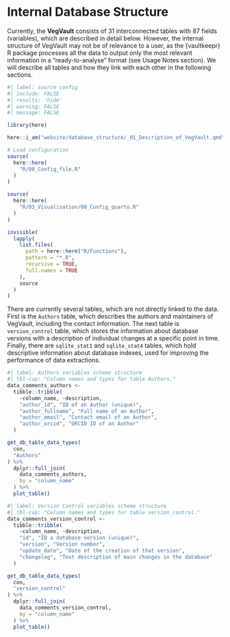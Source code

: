 # Internal Database Structure

Currently, the **VegVault** consists of 31 interconnected tables with 87 fields (variables), which are described in detail below. However, the internal structure of VegVault may not be of relevance to a user, as the {vaultkeepr} R package processes all the data to output only the most relevant information in a "ready-to-analyse" format (see Usage Notes section). We will describe all tables and how they link with each other in the following sections.

```r
#| label: source config
#| include: FALSE
#| results: 'hide'
#| warning: FALSE
#| message: FALSE

library(here)

here::i_am("website/database_structure/_01_Description_of_VegVault.qmd")

# Load configuration
source(
  here::here(
    "R/00_Config_file.R"
  )
)

source(
  here::here(
    "R/03_Visualisation/00_Config_quarto.R"
  )
)

invisible(
  lapply(
    list.files(
      path = here::here("R/Functions"),
      pattern = "*.R",
      recursive = TRUE,
      full.names = TRUE
    ),
    source
  )
)

```

There are currently several tables, which are not directly linked to the data. First is the `Authors` table, which describes the authors and maintainers of VegVault, including the contact information. The next table is `version_control` table, which stores the information about database versions with a description of individual changes at a specific point in time. Finally, there are `sqlite_stat1` and `sqlite_stat4` tables, which hold descriptive information about database indexes, used for improving the performance of data extractions.

```r
#| label: Authors variables scheme structure
#| tbl-cap: "Column names and types for table Authors."
data_comments_authors <-
  tibble::tribble(
    ~column_name, ~description,
    "author_id", "ID of an Author (unique)",
    "author_fullname", "Full name of an Author",
    "author_email", "Contact email of an Author",
    "author_orcid", "ORCID ID of an Author"
  )

get_db_table_data_types(
  con,
  "Authors"
) %>%
  dplyr::full_join(
    data_comments_authors,
    by = "column_name"
  ) %>%
  plot_table()
```

```r
#| label: Version Control variables scheme structure
#| tbl-cap: "Column names and types for table version_control."
data_comments_version_control <-
  tibble::tribble(
    ~column_name, ~description,
    "id", "ID a database version (unique)",
    "version", "Version number",
    "update_date", "Date of the creation of that version",
    "changelog", "Text description of main changes in the database"
  )

get_db_table_data_types(
  con,
  "version_control"
) %>%
  dplyr::full_join(
    data_comments_version_control,
    by = "column_name"
  ) %>%
  plot_table()
```